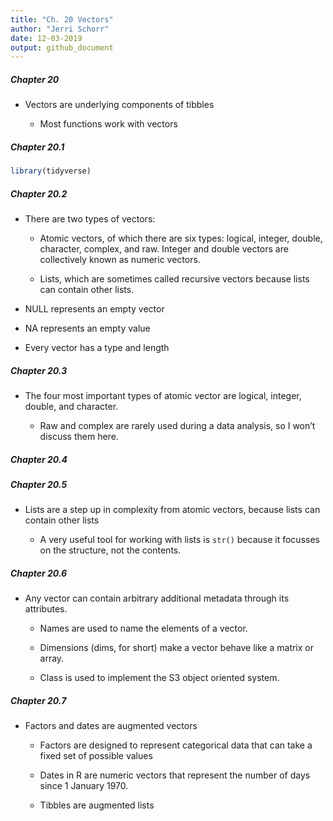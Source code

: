 ```yaml
---
title: "Ch. 20 Vectors"
author: "Jerri Schorr"
date: 12-03-2019
output: github_document
---
```


##### **Chapter 20**

* Vectors are underlying components of tibbles

    + Most functions work with vectors

##### **Chapter 20.1**

```r
library(tidyverse)
```


##### **Chapter 20.2**

* There are two types of vectors:

    + Atomic vectors, of which there are six types: logical, integer, double, character, complex, and raw. Integer and double vectors are collectively known as numeric vectors.

    + Lists, which are sometimes called recursive vectors because lists can contain other lists.

* NULL represents an empty vector
* NA represents an empty value

* Every vector has a type and length

##### **Chapter 20.3**

* The four most important types of atomic vector are logical, integer, double, and character. 

    + Raw and complex are rarely used during a data analysis, so I won’t discuss them here.

##### **Chapter 20.4**



##### **Chapter 20.5**

* Lists are a step up in complexity from atomic vectors, because lists can contain other lists

    + A very useful tool for working with lists is `str()` because it focusses on the structure, not the contents.

##### **Chapter 20.6**

* Any vector can contain arbitrary additional metadata through its attributes.

    + Names are used to name the elements of a vector.

    + Dimensions (dims, for short) make a vector behave like a matrix or array.

    + Class is used to implement the S3 object oriented system.

##### **Chapter 20.7**

* Factors and dates are augmented vectors

    + Factors are designed to represent categorical data that can take a fixed set of possible values
    
    + Dates in R are numeric vectors that represent the number of days since 1 January 1970.
    
    + Tibbles are augmented lists


